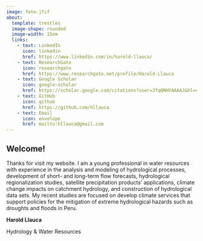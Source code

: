 ---
image: foto.jfif
about: 
  template: trestles
  image-shape: rounded
  image-width: 15em
  links:
    - text: LinkedIn
      icon: linkedin
      href: https://www.linkedin.com/in/harold-llauca/
    - text: ResearchGate
      icon: researchgate
      href: https://www.researchgate.net/profile/Harold-Llauca
    - text: Google Scholar
      icon: google-scholar
      href: https://scholar.google.com/citations?user=JfqQNHYAAAAJ&hl=en&oi=ao
    - text: GitHub
      icon: github
      href: https://github.com/hllauca
    - text: Email
      icon: envelope
      href: mailto:hllauca@gmail.com
---

## Welcome!

Thanks for visit my website. I am a young professional in water resources with experience in the analysis and modeling of hydrological processes, development of short- and long-term flow forecasts, hydrological regionalization studies, satellite precipitation products' applications, climate change impacts on catchment hydrology, and construction of hydrological data sets. My recent studies are focused on develop climate services that support policies for the mitigation of extreme hydrological hazards such as droughts and floods in Peru.

**Harold Llauca**

Hydrology & Water Resources
